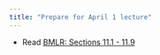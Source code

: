 ```yaml
---
title: "Prepare for April 1 lecture"
---
```


-   Read [BMLR: Sections 11.1 - 11.9](https://bookdown.org/roback/bookdown-BeyondMLR/ch-GLMM.html)
